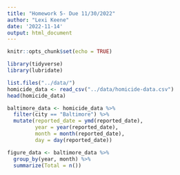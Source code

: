 ```yaml
---
title: "Homework 5- Due 11/30/2022"
author: "Lexi Keene"
date: '2022-11-14'
output: html_document
---
```


```r
knitr::opts_chunk$set(echo = TRUE)

library(tidyverse)
library(lubridate)
```

```r
list.files("../data/")
homicide_data <- read_csv("../data/homicide-data.csv")
head(homicide_data)
```

```r
baltimore_data <- homicide_data %>% 
  filter(city == "Baltimore") %>% 
  mutate(reported_date = ymd(reported_date),
         year = year(reported_date),
         month = month(reported_date),
         day = day(reported_date)) 
```

```r
figure_data <- baltimore_data %>% 
  group_by(year, month) %>% 
  summarize(Total = n())
```

